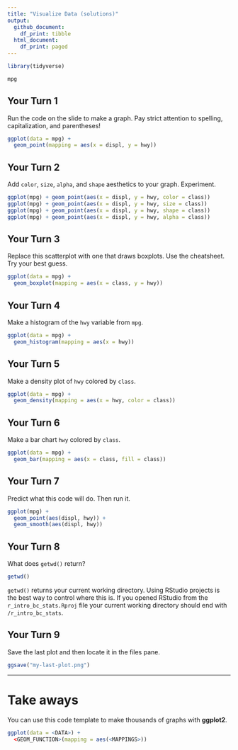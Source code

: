 ```yaml
---
title: "Visualize Data (solutions)"
output:
  github_document: 
    df_print: tibble
  html_document:
    df_print: paged
---
```


<!-- This file by Charlotte Wickham is licensed under a Creative Commons Attribution 4.0 International License, adapted from the orignal work at https://github.com/rstudio/master-the-tidyverse by RStudio. -->

```r
library(tidyverse)
```


```r
mpg
```


## Your Turn 1

Run the code on the slide to make a graph. Pay strict attention to spelling, capitalization, and parentheses!

```r
ggplot(data = mpg) +
  geom_point(mapping = aes(x = displ, y = hwy))
```

## Your Turn 2

Add `color`, `size`, `alpha`, and `shape` aesthetics to your graph. Experiment.  

```r
ggplot(mpg) + geom_point(aes(x = displ, y = hwy, color = class))
ggplot(mpg) + geom_point(aes(x = displ, y = hwy, size = class))
ggplot(mpg) + geom_point(aes(x = displ, y = hwy, shape = class))
ggplot(mpg) + geom_point(aes(x = displ, y = hwy, alpha = class))
```

## Your Turn 3

Replace this scatterplot with one that draws boxplots. Use the cheatsheet. Try your best guess.

```r
ggplot(data = mpg) +
  geom_boxplot(mapping = aes(x = class, y = hwy))
```

## Your Turn 4

Make a histogram of the `hwy` variable from `mpg`.

```r
ggplot(data = mpg) +
  geom_histogram(mapping = aes(x = hwy))
```

## Your Turn 5

Make a density plot of `hwy` colored by `class`.

```r
ggplot(data = mpg) +
  geom_density(mapping = aes(x = hwy, color = class))
```

## Your Turn 6

Make a bar chart `hwy` colored by `class`.

```r
ggplot(data = mpg) +
  geom_bar(mapping = aes(x = class, fill = class))
```

## Your Turn 7

Predict what this code will do. Then run it.

```r
ggplot(mpg) + 
  geom_point(aes(displ, hwy)) +
  geom_smooth(aes(displ, hwy))
```

## Your Turn 8

What does `getwd()` return?

```r
getwd()
```

`getwd()` returns your current working directory.  Using RStudio projects is the best way to control where this is.  If you opened RStudio from the `r_intro_bc_stats.Rproj` file your current working directory should end with `/r_intro_bc_stats`.

## Your Turn 9

Save the last plot and then locate it in the files pane.

```r
ggsave("my-last-plot.png")
```

***

# Take aways

You can use this code template to make thousands of graphs with **ggplot2**.

```r
ggplot(data = <DATA>) +
  <GEOM_FUNCTION>(mapping = aes(<MAPPINGS>))
```
